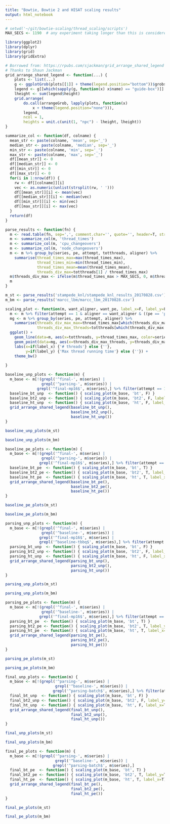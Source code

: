 ```yaml
---
title: "Bowtie, Bowtie 2 and HISAT scaling results"
output: html_notebook
---
```


```r
# setwd('~/git/bowtie-scaling/thread_scaling/scripts')
MAX_SECS <- 1190  # any experiment taking longer than this is considered to have failed
```

```r
library(ggplot2)
library(dplyr)
library(grid)
library(gridExtra)
```

```r
# Borrowed from: https://rpubs.com/sjackman/grid_arrange_shared_legend
# Thanks to Shaun Jackman
grid_arrange_shared_legend <- function(...) {
    plots <- list(...)
    g <- ggplotGrob(plots[[1]] + theme(legend.position="bottom"))$grobs
    legend <- g[[which(sapply(g, function(x) x$name) == "guide-box")]]
    lheight <- sum(legend$height)
    grid.arrange(
        do.call(arrangeGrob, lapply(plots, function(x)
            x + theme(legend.position="none"))),
        legend,
        ncol = 1,
        heights = unit.c(unit(1, "npc") - lheight, lheight))
}
```

```r
summarize_col <- function(df, colname) {
  mean_str <- paste(colname, 'mean', sep='_')
  median_str <- paste(colname, 'median', sep='_')
  min_str <- paste(colname, 'min', sep='_')
  max_str <- paste(colname, 'max', sep='_')
  df[[mean_str]] <- 0
  df[[median_str]] <- 0
  df[[min_str]] <- 0
  df[[max_str]] <- 0
  for(i in 1:nrow(df)) {
    rw <- df[[colname]][i]
    vec <- as.numeric(unlist(strsplit(rw, ' ')))
    df[[mean_str]][i] <- mean(vec)
    df[[median_str]][i] <- median(vec)
    df[[min_str]][i] <- min(vec)
    df[[max_str]][i] <- max(vec)
  }
  return(df)
}
```

```r
parse_results <- function(fn) {
  m <- read.table(fn, sep=',', comment.char='', quote='', header=T, stringsAsFactors=F)
  m <- summarize_col(m, 'thread_times')
  m <- summarize_col(m, 'cpu_changeovers')
  m <- summarize_col(m, 'node_changeovers')
  m <- m %>% group_by(series, pe, attempt, totthreads, aligner) %>%
    summarise(thread_times_max=max(thread_times_max),
              thread_times_min=min(thread_times_min),
              thread_times_mean=mean(thread_times_mean),
              threads_div_max=totthreads[1] / thread_times_max)
  m$threads_div_max <- ifelse(m$thread_times_max > MAX_SECS, 0, m$threads_div_max)
  m
}

m_st <- parse_results('stampede_knl/stampede_knl_results_20170828.csv')
m_bm <- parse_results('marcc_lbm/marcc_lbm_20170828.csv')
```

```r
scaling_plot <- function(m, want_aligner, want_pe, label_x=F, label_y=F) {
  m <- m %>% filter(attempt == 1 & aligner == want_aligner & ((pe == 'pe') == want_pe))
  mg <- m %>% group_by(series, pe, attempt, aligner) %>%
    summarise(threads_div_max_max=thread_times_max[which(threads_div_max == max(threads_div_max))[1]],
              threads_div_max_threads=totthreads[which(threads_div_max == max(threads_div_max))[1]])
  ggplot() + 
    geom_line(data=m, aes(x=totthreads, y=thread_times_max, color=series)) +
    geom_point(data=mg, aes(x=threads_div_max_threads, y=threads_div_max_max, color=series)) +
    labs(x=if(label_x) {'# threads'} else {''},
         y=if(label_y) {'Max thread running time'} else {''}) +
    theme_bw()
  
}
```

```r
baseline_unp_plots <- function(m) {
  m_base <- m[!(grepl('^final-', m$series) |
                grepl('^parsing-', m$series)) |
              grepl('^final-mp16$', m$series),] %>% filter(attempt == 1)
  baseline_bt_unp  <- function() { scaling_plot(m_base, 'bt', F) }
  baseline_bt2_unp <- function() { scaling_plot(m_base, 'bt2', F, label_y=T) }
  baseline_ht_unp  <- function() { scaling_plot(m_base, 'ht', F, label_x=T) }
  grid_arrange_shared_legend(baseline_bt_unp(),
                             baseline_bt2_unp(),
                             baseline_ht_unp())
}
```

```r
baseline_unp_plots(m_st)
```

```r
baseline_unp_plots(m_bm)
```

```r
baseline_pe_plots <- function(m) {
  m_base <- m[!(grepl('^final-', m$series) |
                grepl('^parsing-', m$series)) |
               grepl('^final-mp16$', m$series),] %>% filter(attempt == 1)
  baseline_bt_pe  <- function() { scaling_plot(m_base, 'bt', T) }
  baseline_bt2_pe <- function() { scaling_plot(m_base, 'bt2', T, label_y=T) }
  baseline_ht_pe  <- function() { scaling_plot(m_base, 'ht', T, label_x=T) }
  grid_arrange_shared_legend(baseline_bt_pe(),
                             baseline_bt2_pe(),
                             baseline_ht_pe())
}
```

```r
baseline_pe_plots(m_st)
```

```r
baseline_pe_plots(m_bm)
```

```r
parsing_unp_plots <- function(m) {
  m_base <- m[!(grepl('^final-', m$series) |
                grepl('^baseline-', m$series)) |
               grepl('^final-mp16$', m$series) |
               grepl('^baseline-tbbq$', m$series),] %>% filter(attempt == 1)
  parsing_bt_unp  <- function() { scaling_plot(m_base, 'bt', F) }
  parsing_bt2_unp <- function() { scaling_plot(m_base, 'bt2', F, label_y=T) }
  parsing_ht_unp  <- function() { scaling_plot(m_base, 'ht', F, label_x=T) }
  grid_arrange_shared_legend(parsing_bt_unp(),
                             parsing_bt2_unp(),
                             parsing_ht_unp())
}
```

```r
parsing_unp_plots(m_st)
```

```r
parsing_unp_plots(m_bm)
```

```r
parsing_pe_plots <- function(m) {
  m_base <- m[!(grepl('^final-', m$series) |
                grepl('^baseline-', m$series)) |
               grepl('^final-mp16$', m$series),] %>% filter(attempt == 1)
  parsing_bt_pe  <- function() { scaling_plot(m_base, 'bt', T) }
  parsing_bt2_pe <- function() { scaling_plot(m_base, 'bt2', T, label_y=T) }
  parsing_ht_pe  <- function() { scaling_plot(m_base, 'ht', T, label_x=T) }
  grid_arrange_shared_legend(parsing_bt_pe(),
                             parsing_bt2_pe(),
                             parsing_ht_pe())
}
```

```r
parsing_pe_plots(m_st)
```

```r
parsing_pe_plots(m_bm)
```

```r
final_unp_plots <- function(m) {
  m_base <- m[!(grepl('^parsing-', m$series) |
                      grepl('^baseline-', m$series)) |
                     grepl('^parsing-batch$', m$series),] %>% filter(attempt == 1)
  final_bt_unp  <- function() { scaling_plot(m_base, 'bt', F) }
  final_bt2_unp <- function() { scaling_plot(m_base, 'bt2', F, label_y=T) }
  final_ht_unp  <- function() { scaling_plot(m_base, 'ht', F, label_x=T) }
  grid_arrange_shared_legend(final_bt_unp(),
                             final_bt2_unp(),
                             final_ht_unp())
}
```

```r
final_unp_plots(m_st)
```

```r
final_unp_plots(m_bm)
```

```r
final_pe_plots <- function(m) {
  m_base <- m[!(grepl('^parsing-', m$series) |
                      grepl('^baseline-', m$series)) |
                     grepl('^parsing-batch$', m$series),]
  final_bt_pe  <- function() { scaling_plot(m_base, 'bt', T) }
  final_bt2_pe <- function() { scaling_plot(m_base, 'bt2', T, label_y=T) }
  final_ht_pe  <- function() { scaling_plot(m_base, 'ht', T, label_x=T) }
  grid_arrange_shared_legend(final_bt_pe(),
                             final_bt2_pe(),
                             final_ht_pe())
}
```

```r
final_pe_plots(m_st)
```

```r
final_pe_plots(m_bm)
```

```r
```
